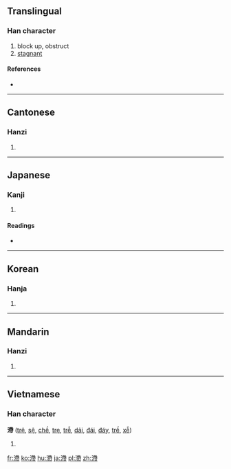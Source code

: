 {{also|滞}}
==Translingual==

===Han character===
{{Han char|rn=85|rad=水|as=11|sn=14|four=3412<sub>7</sub>|canj=水大心月 (EKPB)}}

# block up, obstruct
# [[stagnant]]

====References====
* {{Han ref|kx=0643.290|dkj=18075|dj=1051.100|hdz=31715.020|uh=6EEF|ud=28399|bh=BAA2|bd=47778}}

----

==Cantonese==

===Hanzi===
{{yue-hanzi|jyut=zai6|y=jai6|sim=滞}}

# {{defn|lang=yue|sort=水11}}

----

==Japanese==

===Kanji===
{{ja-kanji|grade=|rs=水11}}

# {{defn|lang=ja|sort=水11}}

====Readings====
* {{ja-readings|on=[[たい]] (tai)|kun=[[とどこおる]] (todokooru)}}

----

==Korean==

===Hanja===
{{ko-hanja|hangeul=체|eumhun=|rv=che|mr=ch'e|y=chey}}

# {{defn|lang=ko|sort=水11}}

----

==Mandarin==

===Hanzi===
{{cmn-hanzi|sim=滞|pin=[[zhì]] ([[zhi4]])|wg=chih<sup>4</sup>}}

# {{defn|lang=cmn|sort=水11}}

----

==Vietnamese==

===Han character===
'''滯''' ([[trệ]], [[sệ]], [[chề]], [[trẹ]], [[trễ]], [[dải]],
[[đái]], [[đáy]], [[trề]], [[xễ]])

# {{defn|lang=vi}}

[[fr:滯]]
[[ko:滯]]
[[hu:滯]]
[[ja:滯]]
[[pl:滯]]
[[zh:滯]]